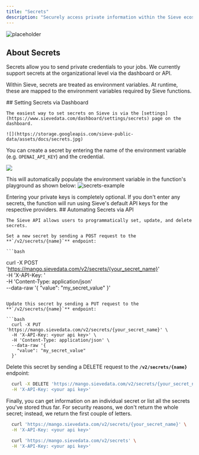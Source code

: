 ```yaml
---
title: "Secrets"
description: "Securely access private information within the Sieve ecosystem."
---
```


![placeholder](https://storage.googleapis.com/sieve-public-data/assets/docs/placeholder-secrets.jpg)

## About Secrets

Secrets allow you to send private credentials to your jobs. We currently support secrets at the organizational level via the dashboard or API.

Within Sieve, secrets are treated as environment variables. At runtime, these are mapped to the environment variables required by Sieve functions.

<Tabs>
  <Tab title="Dashboard">
    ## Setting Secrets via Dashboard

    The easiest way to set secrets on Sieve is via the [settings](https://www.sievedata.com/dashboard/settings/secrets) page on the dashboard.

    ![](https://storage.googleapis.com/sieve-public-data/assets/docs/secrets.jpg)

You can create a secret by entering the name of the environment variable (e.g. `OPENAI_API_KEY`) and the credential.

![](https://storage.googleapis.com/sieve-public-data/assets/docs/enter-secrets.jpg)

This will automatically populate the environment variable in the function's playground as shown below:
![secrets-example](https://storage.googleapis.com/sieve-public-data/assets/docs/secrets-example.jpg)

<Note>
  Entering your private keys is completely optional. If you don't enter any
  secrets, the function will run using Sieve's default API keys for the
  respective providers.
</Note>

  </Tab>
  <Tab title="API">
    ## Automating Secrets via API

    The Sieve API allows users to programmatically set, update, and delete secrets.

    Set a new secret by sending a POST request to the **`/v2/secrets/{name}`** endpoint:

    ```bash

curl -X POST 'https://mango.sievedata.com/v2/secrets/{your_secret_name}' \
 -H 'X-API-Key: <your api key>' \
 -H 'Content-Type: application/json' \
 --data-raw '{
"value": "my_secret_value"
}'

````

Update this secret by sending a PUT request to the **`/v2/secrets/{name}`** endpoint:

```bash
  curl -X PUT 'https://mango.sievedata.com/v2/secrets/{your_secret_name}' \
  -H 'X-API-Key: <your api key>' \
  -H 'Content-Type: application/json' \
  --data-raw '{
    "value": "my_secret_value"
  }'
````

Delete this secret by sending a DELETE request to the **`/v2/secrets/{name}`** endpoint:

```bash
  curl -X DELETE 'https://mango.sievedata.com/v2/secrets/{your_secret_name}' \
  -H 'X-API-Key: <your api key>'
```

Finally, you can get information on an individual secret or list all the secrets you've stored thus far. For security reasons, we don't return the whole secret; instead, we return the first couple of letters.

```bash
  curl 'https://mango.sievedata.com/v2/secrets/{your_secret_name}' \
  -H 'X-API-Key: <your api key>'
```

```bash
  curl 'https://mango.sievedata.com/v2/secrets' \
  -H 'X-API-Key: <your api key>'
```

  </Tab>
</Tabs>

